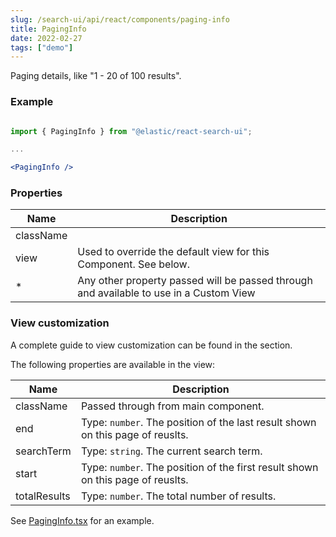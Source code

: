 ```yaml
---
slug: /search-ui/api/react/components/paging-info
title: PagingInfo
date: 2022-02-27
tags: ["demo"]
---
```


Paging details, like "1 - 20 of 100 results".

### Example

```jsx

import { PagingInfo } from "@elastic/react-search-ui";

...

<PagingInfo />
```

### Properties

| Name      | Description                                                                                                                                                               |
| --------- | ------------------------------------------------------------------------------------------------------------------------------------------------------------------------- |
| className |                                                                                                                                                                           |
| view      | Used to override the default view for this Component. See <DocLink slug="/search-ui/api/react/components/paging-info" section="view-customization" text="View customization" /> below. |
| \*        | Any other property passed will be passed through and available to use in a Custom View                                                                                    |

### View customization

A complete guide to view customization can be found in the <DocLink slug="/search-ui/guides/customizing-styles-and-html" section="customizing-html" text="Customization: Component views and HTML" /> section.

The following properties are available in the view:

| Name         | Description                                                                     |
| ------------ | ------------------------------------------------------------------------------- |
| className    | Passed through from main component.                                             |
| end          | Type: `number`. The position of the last result shown on this page of reuslts.  |
| searchTerm   | Type: `string`. The current search term.                                        |
| start        | Type: `number`. The position of the first result shown on this page of reuslts. |
| totalResults | Type: `number`. The total number of results.                                    |

See [PagingInfo.tsx](https://github.com/elastic/search-ui/blob/main/packages/react-search-ui-views/src/PagingInfo.tsx) for an example.
